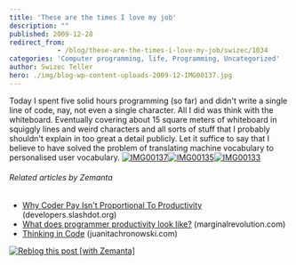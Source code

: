 ```yaml
---
title: 'These are the times I love my job'
description: ""
published: 2009-12-28
redirect_from: 
            - /blog/these-are-the-times-i-love-my-job/swizec/1034
categories: 'Computer programming, life, Programming, Uncategorized'
author: Swizec Teller
hero: ./img/blog-wp-content-uploads-2009-12-IMG00137.jpg
---
```

Today I spent five solid hours programming (so far) and didn't write a single line of code, nay, not even a single character. All I did was think with the whiteboard. Eventually covering about 15 square meters of whiteboard in squiggly lines and weird characters and all sorts of stuff that I probably shouldn't explain in too great a detail publicly. Let it suffice to say that I believe to have solved the problem of translating machine vocabulary to personalised user vocabulary. [![IMG00137](http://swizec.com/blog/wp-content/uploads/2009/12/IMG00137.jpg "IMG00137")](./img/blog-wp-content-uploads-2009-12-IMG00137.jpg)[![IMG00135](http://swizec.com/blog/wp-content/uploads/2009/12/IMG00135.jpg "IMG00135")](./img/blog-wp-content-uploads-2009-12-IMG00135.jpg)[![IMG00133](http://swizec.com/blog/wp-content/uploads/2009/12/IMG00133.jpg "IMG00133")](./img/blog-wp-content-uploads-2009-12-IMG00133.jpg)

###### Related articles by Zemanta

- [Why Coder Pay Isn't Proportional To Productivity](http://developers.slashdot.org/story/09/12/23/1820214/Why-Coder-Pay-Isnt-Proportional-To-Productivity?from=rss) (developers.slashdot.org)
- [What does programmer productivity look like?](http://www.marginalrevolution.com/marginalrevolution/2009/12/what-does-programmer-productivity-look-like.html) (marginalrevolution.com)
- [Thinking in Code](http://www.juanitachronowski.com/jdcblog/?p=2048) (juanitachronowski.com)

[![Reblog this post \[with Zemanta\]](http://img.zemanta.com/reblog_e.png?x-id=9e9ff916-994c-4c7e-880d-90febe453b07)](http://reblog.zemanta.com/zemified/9e9ff916-994c-4c7e-880d-90febe453b07/ "Reblog this post \[with Zemanta]")